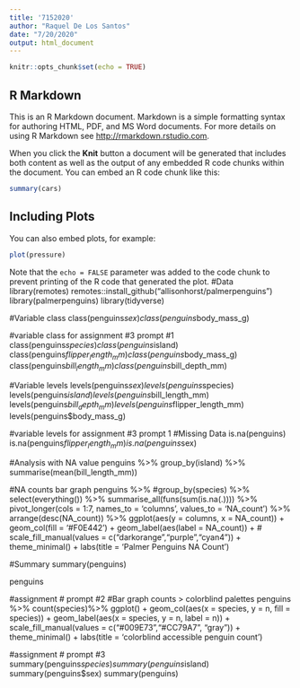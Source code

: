 ```yaml
---
title: '7152020'
author: "Raquel De Los Santos"
date: "7/20/2020"
output: html_document
---
```


```r
knitr::opts_chunk$set(echo = TRUE)
```

## R Markdown

This is an R Markdown document. Markdown is a simple formatting syntax for authoring HTML, PDF, and MS Word documents. For more details on using R Markdown see <http://rmarkdown.rstudio.com>.

When you click the **Knit** button a document will be generated that includes both content as well as the output of any embedded R code chunks within the document. You can embed an R code chunk like this:

```r
summary(cars)
```

## Including Plots

You can also embed plots, for example:

```r
plot(pressure)
```

Note that the `echo = FALSE` parameter was added to the code chunk to prevent printing of the R code that generated the plot.
#Data
library(remotes)
remotes::install_github("allisonhorst/palmerpenguins")
library(palmerpenguins)
library(tidyverse)

#Variable class
class(penguins$sex)
class(penguins$body_mass_g)

#variable class for assignment #3 prompt #1
class(penguins$species)
class(penguins$island)
class(penguins$flipper_length_mm)
class(penguins$body_mass_g)
class(penguins$bill_length_mm)
class(penguins$bill_depth_mm)

#Variable levels
levels(penguins$sex)
levels(penguins$species)
levels(penguins$island)
levels(penguins$bill_length_mm)
levels(penguins$bill_depth_mm)
levels(penguins$flipper_length_mm)
levels(penguins$body_mass_g)

#variable levels for assignment #3 prompt 1 
#Missing Data
is.na(penguins)
is.na(penguins$flipper_length_mm)
is.na(penguins$sex)

#Analysis with NA value
penguins %>%
  group_by(island) %>%
  summarise(mean(bill_length_mm))

#NA counts bar graph
penguins %>%
  #group_by(species) %>%
  select(everything()) %>%
  summarise_all(funs(sum(is.na(.)))) %>%
  pivot_longer(cols = 1:7, names_to = 'columns', values_to = 'NA_count') %>%
  arrange(desc(NA_count)) %>%
  ggplot(aes(y = columns, x = NA_count)) + geom_col(fill = '#F0E442') +
  geom_label(aes(label = NA_count)) +
  #   scale_fill_manual(values = c("darkorange","purple","cyan4")) +
  theme_minimal() +
  labs(title = 'Palmer Penguins NA Count')

#Summary
summary(penguins)

penguins 



#assignment # prompt #2 
#Bar graph counts > colorblind palettes
penguins %>%
  count(species)%>%
  ggplot() + geom_col(aes(x = species, y = n, fill = species)) +
  geom_label(aes(x = species, y = n, label = n)) + 
  scale_fill_manual(values = c("#009E73","#CC79A7", "gray")) +
  theme_minimal() +
  labs(title = 'colorblind accessible penguin count')
  
#assignment # prompt #3
summary(penguins$species)
summary(penguins$island)
summary(penguins$sex)
summary(penguins)